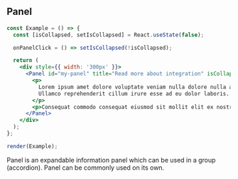 
## Panel

```jsx live=true
const Example = () => {
  const [isCollapsed, setIsCollapsed] = React.useState(false);

  onPanelClick = () => setIsCollapsed(!isCollapsed);

  return (
    <div style={{ width: '300px' }}>
      <Panel id="my-panel" title="Read more about integration" isCollapsed={isCollapsed} onClick={onPanelClick}>
        <p>
          Lorem ipsum amet dolore voluptate veniam nulla dolore nulla adipisicing irure adipisicing qui fugiat veniam.
          Ullamco reprehenderit cillum irure esse ad eu dolor laboris.
        </p>
        <p>Consequat commodo consequat eiusmod sit mollit elit ex nostrud consectetur.</p>
      </Panel>
    </div>
  );
};

render(Example);
```

<DesignNotes>
  Panel is an expandable information panel which can be used in a group (accordion). Panel can be commonly used on its
  own.
</DesignNotes>
<Props componentName="Panel" />
